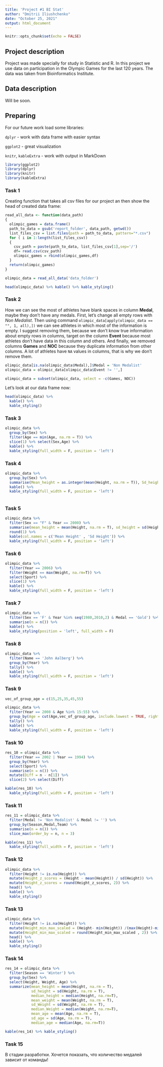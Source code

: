 ```yaml
---
title: 'Project #1 BI Stat'
author: "Dmitrii Iliushchenko"
date: "October 25, 2021"
output: html_document
---
```


```r
knitr::opts_chunk$set(echo = FALSE)
```

## Project description

Project was made specially for study in Statistic and R. In this project we use data on participation in the Olympic Games for the last 120 years. The data was taken from Bioinformatics Institute.

## Data description

Will be soon.

## Preparing

For our future work load some libraries: 

`dplyr` - work with data frame with easier syntax

`ggplot2` - great visualization

`knitr`, `kableExtra` - work with output in MarkDown 

```r
library(ggplot2)
library(dplyr)
library(knitr)
library(kableExtra)
```

### Task 1

Creating function that takes all csv files for our project an then show the head of created data frame:

```r
read_all_data <- function(data_path)
{
  olimpic_games = data.frame()
  path_to_data = gsub('report_folder', data_path, getwd())
  list_files_csv = list.files(path = path_to_data, pattern="*.csv")
  for ( i in 1:length(list_files_csv))
  {
    csv_path = paste(path_to_data, list_files_csv[1],sep='/')
    df= read.csv(csv_path)
    olimpic_games = rbind(olimpic_games,df)
  }
  return(olimpic_games)
}

olimpic_data = read_all_data('data_folder')

head(olimpic_data) %>% kable() %>% kable_styling()
```

### Task 2
How we can see the most of athletes have blank spaces in column **Medal**, maybe they don't have any medals. First, let's change all empty rows with *Non Medalist*. Then using command `olimpic_data[apply(olimpic_data == "", 1, all),])` we can see athletes in which most of the information is empty. I suggest removing them, because we don't know true information about empty rows in columns, target on the column **Event** because most athletes don't have data in this column and others. And finally, we removed columns **Games** and **NOC** because they duplicate information from other columns. A lot of athletes have `NA` values in columns, that is why we don't remove them. 
```r

olimpic_data[is.na(olimpic_data$Medal),]$Medal = 'Non Medalist'
olimpic_data = olimpic_data[olimpic_data$Event != '',]

olimpic_data = subset(olimpic_data, select = -c(Games, NOC))

```
Let's look at our data frame now:

```r
head(olimpic_data) %>% 
  kable() %>% 
  kable_styling()
```

### Task 3


``` r
olimpic_data %>% 
  group_by(Sex) %>% 
  filter(Age == min(Age, na.rm = T)) %>% 
  slice(1) %>% select(Sex,Age) %>% 
  kable() %>% 
  kable_styling(full_width = F, position = 'left')
```
### Task 4

``` r
olimpic_data %>% 
  group_by(Sex) %>% 
  summarise(Mean_height = as.integer(mean(Height, na.rm = T)), Sd_height = sd(Height, na.rm = T)) %>% 
  kable() %>% 
  kable_styling(full_width = F, position = 'left')
  
```
### Task 5

``` r
olimpic_data %>% 
  filter(Sex == "F" & Year == 2000) %>% 
  summarise(mean_height = mean(Height, na.rm = T), sd_height = sd(Height, na.rm = T)) %>% 
  round(1) %>% 
  kable(col.names = c('Mean Height' , 'Sd Height')) %>% 
  kable_styling(full_width = F, position = 'left')

```

### Task 6

``` r
olimpic_data %>% 
  filter(Year == 2006) %>% 
  filter(Weight == max(Weight, na.rm=T)) %>% 
  select(Sport) %>% 
  slice(1) %>% 
  kable() %>% 
  kable_styling(full_width = F, position = 'left')

```
### Task 7

``` r
olimpic_data %>% 
  filter(Sex == 'F' & Year %in% seq(1980,2010,2) & Medal == 'Gold') %>% 
  summarise(n = n()) %>% 
  kable() %>% 
  kable_styling(position = 'left', full_width = F)

```
### Task 8 

``` r
olimpic_data %>% 
  filter(Name == 'John Aalberg') %>% 
  group_by(Year) %>%
  tally() %>% 
  kable() %>% 
  kable_styling(full_width = F, position = 'left')
```
### Task 9

``` r
vec_of_group_age = c(15,25,35,45,55)

olimpic_data %>% 
  filter(Year == 2008 & Age %in% 15:55) %>% 
  group_by(Age = cut(Age,vec_of_group_age, include.lowest = TRUE, right = F)) %>% 
  tally() %>% 
  kable() %>% 
  kable_styling(full_width = F, position = 'left')
```
### Task 10

``` r
res_10 = olimpic_data %>% 
  filter(Year == 2002 | Year == 1994) %>% 
  group_by(Year) %>% 
  select(Sport) %>% 
  summarise(n = n()) %>% 
  mutate(Diff = n - n[1]) %>% 
  slice(2) %>% select(Diff)
```

``` r
kable(res_10) %>% 
  kable_styling(full_width = F, position = 'left')
```

### Task 11

``` r
res_11 = olimpic_data %>% 
  filter(Medal != 'Non Medalist' & Medal != '') %>% 
  group_by(Season,Medal,Team) %>% 
  summarise(n = n()) %>% 
  slice_max(order_by = n, n = 3)
```
``` r
kable(res_11) %>% 
  kable_styling(full_width = F, position = 'left')
```

### Task 12

``` r
olimpic_data %>%
  filter(Height != is.na(Height)) %>% 
  mutate(Height_z_scores = (Height - mean(Height)) / sd(Height)) %>% 
  mutate(Height_z_scores = round(Height_z_scores, 2)) %>% 
  head() %>% 
  kable() %>% 
  kable_styling()
```
### Task 13

``` r
olimpic_data %>% 
  filter(Height != is.na(Height)) %>% 
  mutate(Height_min_max_scaled = (Height- min(Height)) /(max(Height)-min(Height))) %>% 
  mutate(Height_min_max_scaled = round(Height_min_max_scaled , 2)) %>% 
  head() %>% 
  kable() %>% 
  kable_styling()
```
### Task 14

``` r
res_14 = olimpic_data %>% 
  filter(Season == 'Winter') %>% 
  group_by(Sex) %>% 
  select(Height, Weight, Age) %>% 
  summarize(mean_height = mean(Height, na.rm = T),
            sd_height = sd(Height, na.rm = T),
            median_height = median(Height, na.rm=T),
            mean_weight = mean(Weight, na.rm = T),
            sd_Weight = sd(Weight, na.rm = T),
            median_Weight = median(Weight, na.rm=T),
            mean_age = mean(Age, na.rm = T),
            sd_age = sd(Age, na.rm = T),
            median_age = median(Age, na.rm=T))
```
``` r

kable(res_14) %>% kable_styling()
```
### Task 15

В стадии разработки. Хочется показать, что количество медалей зависит от команды!


